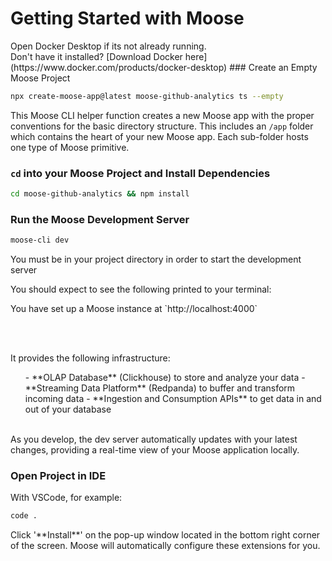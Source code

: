 
# Getting Started with Moose

<Callout type="warning" title="Run Docker">
  Open Docker Desktop if its not already running. <br /> Don't have it
  installed? [Download Docker
  here](https://www.docker.com/products/docker-desktop)
</Callout>


<Steps>
### Create an Empty Moose Project

```bash filename="Terminal" copy
npx create-moose-app@latest moose-github-analytics ts --empty
```

This Moose CLI helper function creates a new Moose app with the proper conventions for the basic directory structure. This includes an `/app` folder which contains the heart of your new Moose app. Each sub-folder hosts one type of Moose primitive.

<FileTree>
  <FileTree.Folder open name="moose-github-analytics">
    <FileTree.Folder open name="app">
      <FileTree.Folder name="datamodels" />
      <FileTree.Folder name="functions" />
      <FileTree.Folder name="blocks" />
      <FileTree.Folder name="apis" />
    </FileTree.Folder>
  </FileTree.Folder>
</FileTree>

### `cd` into your Moose Project and Install Dependencies

```bash filename="Terminal" copy
cd moose-github-analytics && npm install
```

### Run the Moose Development Server

```bash filename="Terminal" copy
moose-cli dev
```

<Callout type="warning">
  You must be in your project directory in order to start the development server
</Callout>

You should expect to see the following printed to your terminal:

<ZoomImg src="/moose-dev-terminal.png" />



<Callout type="success">
  You have set up a Moose instance at `http://localhost:4000`
  
  <br/><br/>

It provides the following infrastructure:

  <ul>
    - **OLAP Database** (Clickhouse) to store and analyze your data 
    - **Streaming Data Platform** (Redpanda) to buffer and transform incoming data
    - **Ingestion and Consumption APIs** to get data in and out of your database
  </ul>
<br/>
As you develop, the dev server automatically updates with your latest changes, providing a real-time view of your Moose application locally.
</Callout>

### Open Project in IDE

With VSCode, for example:

```bash filename="Terminal" copy
code .
```

<Callout type="info" title="(VSCode) Install Recommended Extensions ">
  Click '**Install**' on the pop-up window located in the bottom right corner of
  the screen. Moose will automatically configure these extensions for you.
</Callout>

<ZoomImg src="/vscode-install.png" />
</Steps>
